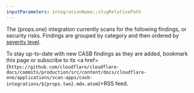 ```yaml
---
inputParameters: integrationName;;slugRelativePath
---
```


The {props.one} integration currently scans for the following findings, or security risks. Findings are grouped by category and then ordered by [severity level](/cloudflare-one/applications/scan-apps/manage-findings/#severity-levels).

To stay up-to-date with new CASB findings as they are added, bookmark this page or subscribe to its <a href={`https://github.com/cloudflare/cloudflare-docs/commits/production/src/content/docs/cloudflare-one/applications/scan-apps/casb-integrations/${props.two}.mdx.atom`}>RSS feed</a>.
